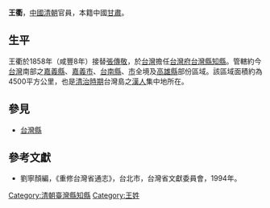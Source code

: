 '''王衢'''，[[中國|中國]][[清朝|清朝]]官員，本籍中國[[甘肅|甘肅]]。

== 生平 ==
王衢於1858年（咸豐8年）接替[[張傳敬|張傳敬]]，於[[台灣|台灣]]擔任[[台灣府|台灣府]][[台灣縣|台灣縣]][[知縣|知縣]]。管轄約今[[台灣|台灣]]南部之[[嘉義縣|嘉義縣]]、[[嘉義市|嘉義市]]、[[台南縣|台南縣]]、[[台南市|市]]全境及[[高雄縣|高雄縣]]部份區域。該區域面積約為4500平方公里，也是[[台灣清治時期|清治時期]]台灣島之[[漢人|漢人]]集中地所在。

==參見==
*[[台灣縣|台灣縣]]

==參考文獻==
*劉寧顏編，《重修台灣省通志》，台北市，台灣省文獻委員會，1994年。

{{start box}}
{{s-off}}
{{s-before|[[張傳敬|張傳敬]]}}
{{s-title|[[台灣府|台灣府]][[台灣縣|台灣縣]][[知縣|知縣]] |1858年上任}}
{{s-after|[[雷以鎮|雷以鎮]]}}
{{end box}}
{{清朝人物小作品}}
[[Category:清朝臺灣縣知縣|Category:清朝臺灣縣知縣]]
[[Category:王姓|Category:王姓]]